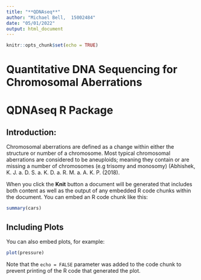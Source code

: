 ```yaml
---
title: "**QDNAseq**"
author: "Michael Bell,  15002484" 
date: "05/01/2022"
output: html_document
---
```


```r
knitr::opts_chunk$set(echo = TRUE)
```

# **Quantitative DNA Sequencing for Chromosomal Aberrations**
# **QDNAseq R Package**

## **Introduction:**  
Chromosomal aberrations are defined as a change within either the structure or number of a chromosome. Most typical chromosomal aberrations are considered to be aneuploids; meaning they contain or are missing a number of chromosomes (e.g trisomy and monosomy) (Abhishek, K. J. a. D. S. a. K. D. a. R. M. a. A. K. P. (2018). 


When you click the **Knit** button a document will be generated that includes both content as well as the output of any embedded R code chunks within the document. You can embed an R code chunk like this:

```r
summary(cars)
```

## Including Plots
 
You can also embed plots, for example:

```r
plot(pressure)
```

Note that the `echo = FALSE` parameter was added to the code chunk to prevent printing of the R code that generated the plot.
